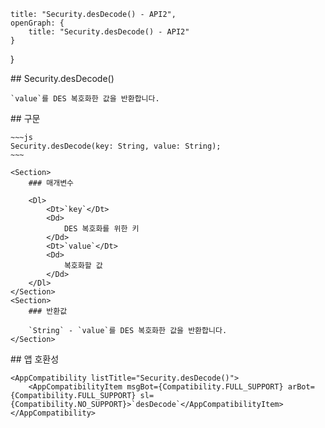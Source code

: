 
    title: "Security.desDecode() - API2",
    openGraph: {
        title: "Security.desDecode() - API2"
    }
}

<Section>
    ## Security.desDecode()

    `value`를 DES 복호화한 값을 반환합니다.
</Section>
<Section>
    ## 구문

    ~~~js
    Security.desDecode(key: String, value: String);
    ~~~

    <Section>
        ### 매개변수

        <Dl>
            <Dt>`key`</Dt>
            <Dd>
                DES 복호화를 위한 키
            </Dd>
            <Dt>`value`</Dt>
            <Dd>
                복호화할 값
            </Dd>
        </Dl>
    </Section>
    <Section>
        ### 반환값

        `String` - `value`를 DES 복호화한 값을 반환합니다.
    </Section>
</Section>
<Section>
    ## 앱 호환성

    <AppCompatibility listTitle="Security.desDecode()">
        <AppCompatibilityItem msgBot={Compatibility.FULL_SUPPORT} arBot={Compatibility.FULL_SUPPORT} sl={Compatibility.NO_SUPPORT}>`desDecode`</AppCompatibilityItem>
    </AppCompatibility>
</Section>